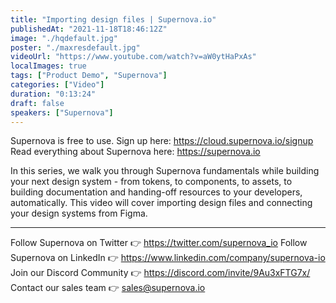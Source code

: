 ```yaml
---
title: "Importing design files | Supernova.io"
publishedAt: "2021-11-18T18:46:12Z"
image: "./hqdefault.jpg"
poster: "./maxresdefault.jpg"
videoUrl: "https://www.youtube.com/watch?v=aW0ytHaPxAs"
localImages: true
tags: ["Product Demo", "Supernova"]
categories: ["Video"]
duration: "0:13:24"
draft: false
speakers: ["Supernova"]
---
```


Supernova is free to use. Sign up here: https://cloud.supernova.io/signup
Read everything about Supernova here: https://supernova.io

In this series, we walk you through Supernova fundamentals while building your next design system - from tokens, to components, to assets, to building documentation and handing-off resources to your developers, automatically. This video will cover importing design files and connecting your design systems from Figma.

---

Follow Supernova on Twitter 👉 https://twitter.com/supernova_io
Follow Supernova on LinkedIn 👉 https://www.linkedin.com/company/supernova-io
Join our Discord Community 👉 https://discord.com/invite/9Au3xFTG7x/
Contact our sales team 👉 sales@supernova.io
